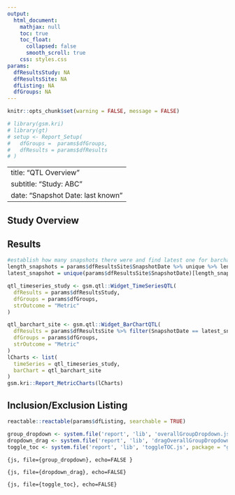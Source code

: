 ```yaml
---
output:
  html_document:
    mathjax: null
    toc: true
    toc_float:
      collapsed: false
      smooth_scroll: true
    css: styles.css
params:
  dfResultsStudy: NA
  dfResultsSite: NA
  dfListing: NA
  dfGroups: NA
---
```


```r
knitr::opts_chunk$set(warning = FALSE, message = FALSE) 
```


```r
# library(gsm.kri)
# library(gt)
# setup <- Report_Setup(
#   dfGroups =  params$dfGroups,
#   dfResults = params$dfResults
# )
```


---
title: "QTL Overview"
subtitle: "Study: ABC"
date: "Snapshot Date: last known"
--- 
## Study Overview

## Results
```r

#establish how many snapshots there were and find latest one for barchart
length_snapshots = params$dfResultsSite$SnapshotDate %>% unique %>% length
latest_snapshot = unique(params$dfResultsSite$SnapshotDate)[length_snapshots]

qtl_timeseries_study <- gsm.qtl::Widget_TimeSeriesQTL(
  dfResults = params$dfResultsStudy,
  dfGroups = params$dfGroups,
  strOutcome = "Metric"
)

qtl_barchart_site <- gsm.qtl::Widget_BarChartQTL(
  dfResults = params$dfResultsSite %>% filter(SnapshotDate == latest_snapshot),
  dfGroups = params$dfGroups,
  strOutcome = "Metric"
)
lCharts <- list(
  timeSeries = qtl_timeseries_study,
  barChart = qtl_barchart_site
)
gsm.kri::Report_MetricCharts(lCharts)
```

## Inclusion/Exclusion Listing
```r
reactable::reactable(params$dfListing, searchable = TRUE)
```

```r
group_dropdown <- system.file('report', 'lib', 'overallGroupDropdown.js', package = "gsm.kri")
dropdown_drag <- system.file('report', 'lib', 'dragOverallGroupDropdown.js', package = "gsm.kri")
toggle_toc <- system.file('report', 'lib', 'toggleTOC.js', package = "gsm.kri")
```

```{js, file={group_dropdown}, echo=FALSE }
```

```{js, file={dropdown_drag}, echo=FALSE}
```

```{js, file={toggle_toc}, echo=FALSE}
```
